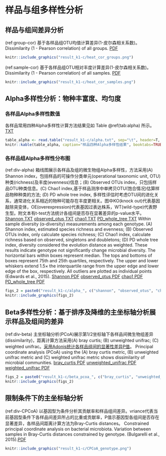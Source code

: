 
# 样品与组多样性分析 {#result-diversity}

## 样品与组间差异分析 {#result-diversity-cor}

(ref:group-cor) 基于各样品组OTU均值计算差异(1-皮尔森相关系数)。Dissimilarity (1 - Pearson correlation) of all groups. [PDF](result_k1-c/heat_cor_groups.pdf)

```r
knitr::include_graphics("result_k1-c/heat_cor_groups.png")
```

(ref:sample-cor) 基于各样品组OTU相对丰度计算差异(1-皮尔森相关系数)。Dissimilarity (1 - Pearson correlation) of all samples. [PDF](result_k1-c/heat_cor_samples.pdf)

```r
knitr::include_graphics("result_k1-c/heat_cor_samples.png")
```

## Alpha多样性分析：物种丰富度、均匀度 {#result-diversity-alpha}


### 各样品Alpha多样性数值 {#result-diversity-alpha-value}

各样品常用四种Alpha多样性计算方法结果见如 Table \@ref(tab:alpha) 所示。[TXT](result_k1-c/alpha.txt)

```r
table_alpha <- read.table("result_k1-c/alpha.txt", sep="\t", header=T, row.names = 1)
knitr::kable(table_alpha, caption="样品四种Alpha多样性结果", booktabs=TRUE)
```


### 各样品组Alpha多样性分布图 {#result-diversity-alpha-figure}

(ref:div-alpha) 箱线图展示各样品及组的微生物组Alpha多样性，方法采用(A) Shannon index，包括样品的可操作分类单元(operational taxonomic unit, OTU)种类(richness)及丰度(evenness)信息；(B) Observed OTUs index，只包括样品OTU种类信息。(C) Chao1 index,基于样品测序中单拷贝OTU(饱合情况)估算样品物种种类的方法; (D) PD whole tree index, 多样性评估时考虑OTU间的进化关系，通常进化关系相近的物种可能存在丰度更相关。图中KO(knock out)代表基因敲除突变体，OE(overexpression)代表基因过表达株系，WT(wild-type)代表野生型。附文本有t-test方法统计各组间是否存在显著差异的p-value水平。
[Shannon TXT](result_k1-c/alpha_shannon_stats.txt)  [observed_otus TXT](result_k1-c/alpha_observed_otus_stats.txt)  [chao1 TXT](result_k1-c/alpha_chao1_stats.txt)  [PD_whole_tree TXT](result_k1-c/alpha_PD_whole_tree_stats.txt)
Within sample diversity (α-diversity) measurements among each genotype. (A) Shannon index, estimated species richness and evenness; (B) Observed OTUs index, only calculate species richness; (C) Chao1 index, calculate richness based on observed, singletons and doubletons; (D) PD whole tree index, diversity considered the evolution distance as weighted. These results indicate genotype not significantly change microbial diversity. The horizontal bars within boxes represent median. The tops and bottoms of boxes represent 75th and 25th quartiles, respectively. The upper and lower whiskers extend 1.5× the interquartile range from the upper edge and lower edge of the box, respectively. All outliers are plotted as individual points (Edwards et al., 2015).
 [Shannon PDF](result_k1-c/alpha_shannon.pdf)  [observed_otus PDF](result_k1-c/alpha_observed_otus.pdf)  [chao1 PDF](result_k1-c/alpha_chao1.pdf)  [PD_whole_tree PDF](result_k1-c/alpha_PD_whole_tree.pdf) 

```r
figs_2 = paste0("result_k1-c/alpha_", c("shannon", "observed_otus", "chao1", "PD_whole_tree"),".png")
knitr::include_graphics(figs_2)
```


## Beta多样性分析：基于排序及降维的主坐标轴分析展示样品及组间的差异

(ref:div-beta) 主坐标轴分析(PCoA)展示第1/2坐标轴下各样品间微生物组差异(dissimilarity)，距离计算方法采用(A) bray curtis; (B) unweighted unifrac; (C) weighted unifrac。[采用Adonis统计各样品组间的显著性差异P值](result_k1-c/beta.txt)。
Principal coordinate analysis (PCoA) using the (A) bray curtis metric, (B) unweighted unifrac metric and (C) weighted unifrac metric shows dissimilarity of microbial communities. [bray_curtis PDF](result_k1-c/beta_pcoa_bray_curtis.pdf)  [unweighted_unifrac PDF](result_k1-c/beta_pcoa_unweighted_unifrac.pdf)  [weighted_unifrac PDF](result_k1-c/beta_pcoa_weighted_unifrac.pdf)  

```r
figs_2 = paste0("result_k1-c/beta_pcoa_", c("bray_curtis", "unweighted_unifrac", "weighted_unifrac"),".png")
knitr::include_graphics(figs_2)
```


## 限制条件下的主坐标轴分析

(ref:div-CPCoA) 以基因型为条件分析其贡献率和样品组间差异。vriance代表当前基因型条件下各样品间差异所占的比重或贡献率，P值示基因型各组间是否存在显著差异，各样品间距离计算方法为Bray-Curtis distances。
Constrained principal coordinate analysis on bacterial microbiota. Variation between samples in Bray-Curtis distances constrained by genotype. (Bulgarelli et al., 2015).[PDF](result_k1-c/CPCoA_genotype.pdf)  

```r
knitr::include_graphics("result_k1-c/CPCoA_genotype.png")
```

